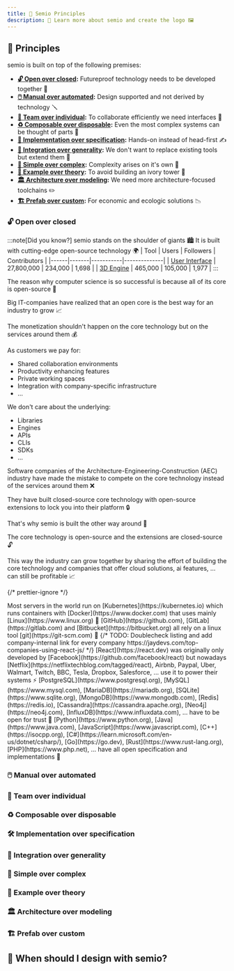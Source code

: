 ```yaml
---
title: 👋 Semio Principles
description: 📝 Learn more about semio and create the logo 🖼️
---
```



## 📃 Principles

semio is built on top of the following premises:

- **[🔓 Open over closed](#open-over-closed):** Futureproof technology needs to be developed together 🤝
- **[🖱️ Manual over automated](#manual-over-automated):** Design supported and not derived by technology 🪛
- **[👥 Team over individual](#team-over-individual):** To collaborate efficiently we need interfaces 🧩
- **[♻️ Composable over disposable](#composable-over-disposable):** Even the most complex systems can be thought of parts 🧠
- **[🧪 Implementation over specification](#implementation-over-specification):** Hands-on instead of head-first ✍️
- **[🔀 Integration over generality](#integration-over-generality):** We don't want to replace existing tools but extend them 🚀
- **[🔨 Simple over complex](#simple-over-complex):** Complexity arises on it's own 🌱
- **[📖 Example over theory](#example-over-theory):** To avoid building an ivory tower 🗼
- **[🏛️ Architecture over modeling](#architecture-over-modeling):** We need more architecture-focused toolchains ✏️
- **[🏗️ Prefab over custom](#prefab-over-custom):** For economic and ecologic solutions 📉

### 🔓 Open over closed

:::note[Did you know?]
semio stands on the shoulder of giants 🏙️ It is built with cutting-edge open-source technology 🌍
| Tool | Users | Followers | Contributors |
|------|-------|-----------|--------------|
| [User Interface](https://github.com/facebook/react) | 27,800,000 | 234,000 | 1,698 |
| [3D Engine](https://github.com/mrdoob/three.js/) | 465,000 | 105,000 | 1,977 |
:::

The reason why computer science is so successful is because all of its core is open-source 🤝

Big IT-companies have realized that an open core is the best way for an industry to grow 📈

The monetization shouldn't happen on the core technology but on the services around them 💰

As customers we pay for:

- Shared collaboration environments
- Productivity enhancing features
- Private working spaces
- Integration with company-specific infrastructure
- …

We don't care about the underlying:

- Libraries
- Engines
- APIs
- CLIs
- SDKs
- …

Software companies of the Architecture-Engineering-Construction (AEC) industry have made the mistake to compete on the core technology instead of the services around them ❌

They have built closed-source core technology with open-source extensions to lock you into their platform 🔒

That's why semio is built the other way around 🔄️

The core technology is open-source and the extensions are closed-source 🔓

This way the industry can grow together by sharing the effort of building the core technology and companies that offer cloud solutions, ai features, … can still be profitable 📈

{/* prettier-ignore */}
<Aside type="tip" title="Are you curious what the world runs on?">
  <Tabs>
    <TabItem label="Operating System">
      Most servers in the world run on [Kubernetes](https://kubernetes.io) which runs containers with [Docker](https://www.docker.com) that uses mainly [Linux](https://www.linux.org) 🐧
    </TabItem>
    <TabItem label="Version Control">
      [GitHub](https://github.com), [GitLab](https://gitlab.com) and [Bitbucket](https://bitbucket.org) all rely on a linux tool [git](https://git-scm.com) 🔨
    </TabItem>
    <TabItem label="User Interfaces">
      {/* TODO: Doublecheck listing and add company-internal link for every company https://jaydevs.com/top-companies-using-react-js/ */}
      [React](https://react.dev) was originally only developed by [Facebook](https://github.com/facebook/react) but nowadays 
      [Netflix](https://netflixtechblog.com/tagged/react), 
      Airbnb, 
      Paypal, 
      Uber, 
      Walmart,
      Twitch,
      BBC,
      Tesla,
      Dropbox, 
      Salesforce,
      … use it to power their systems ⚡
    </TabItem>
    <TabItem label="Databases">
      [PostgreSQL](https://www.postgresql.org), 
      [MySQL](https://www.mysql.com),
      [MariaDB](https://mariadb.org), 
      [SQLite](https://www.sqlite.org), 
      [MongoDB](https://www.mongodb.com), 
      [Redis](https://redis.io), 
      [Cassandra](https://cassandra.apache.org), 
      [Neo4j](https://neo4j.com), 
      [InfluxDB](https://www.influxdata.com), 
      … have to be open for trust 👀
    </TabItem>
    <TabItem label="Programming Languages">
      [Python](https://www.python.org), 
      [Java](https://www.java.com), 
      [JavaScript](https://www.javascript.com), 
      [C++](https://isocpp.org), 
      [C#](https://learn.microsoft.com/en-us/dotnet/csharp/), 
      [Go](https://go.dev), 
      [Rust](https://www.rust-lang.org), 
      [PHP](https://www.php.net), 
      … have all open specification and implementations 🐍
    </TabItem>
  </Tabs>
</Aside>

### 🖱️ Manual over automated

### 👥 Team over individual

### ♻️ Composable over disposable

### 🛠️ Implementation over specification

### 🔀 Integration over generality

### 🧩 Simple over complex

### 📖 Example over theory

### 🏛️ Architecture over modeling

### 🏗️ Prefab over custom

## 🤨 When should I design with semio?




